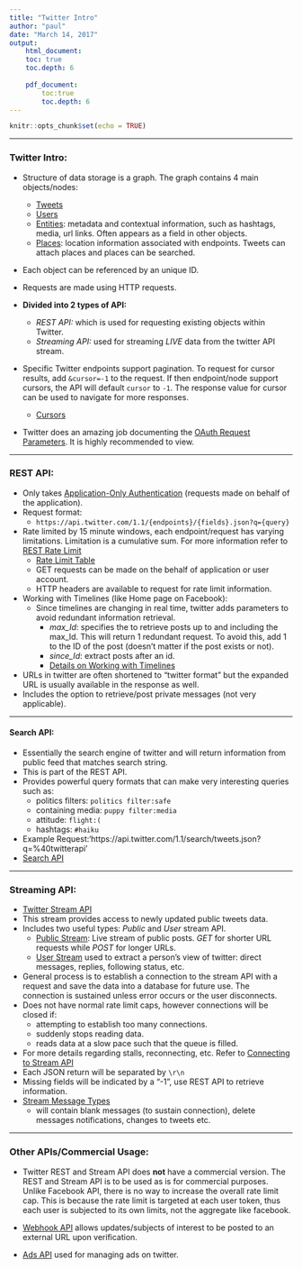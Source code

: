 ```yaml
---
title: "Twitter Intro"
author: "paul"
date: "March 14, 2017"
output: 
    html_document:
    toc: true
    toc.depth: 6
    
    pdf_document:
        toc:true
        toc.depth: 6
---
```


```r
knitr::opts_chunk$set(echo = TRUE)
```

*****

### Twitter Intro: 
*   Structure of data storage is a graph. The graph 
    contains 4 main objects/nodes:
    +   [Tweets](https://dev.twitter.com/overview/api/tweets)  
    +   [Users](https://dev.twitter.com/overview/api/users)
    +   [Entities](https://dev.twitter.com/overview/api/entities):
        metadata and contextual information, such as hashtags, media, url links. 
        Often appears as a field in other objects.
    +   [Places](https://dev.twitter.com/overview/api/places): location 
        information associated with endpoints. Tweets can attach places and places
        can be searched. 

*   Each object can be referenced by an unique ID. 

*   Requests are made using HTTP requests.
    
*   __Divided into 2 types of API:__
    +   _REST API:_ which is used for requesting existing
        objects within Twitter.
    +   _Streaming API:_ used for streaming _LIVE_ data from
        the twitter API stream. 


*   Specific Twitter endpoints support pagination. To request for cursor results,
    add `&cursor=-1` to the request. If then endpoint/node support cursors, 
    the API will default `cursor` to `-1`. The response value for cursor can 
    be used to navigate for more responses. 
    +   [Cursors](https://dev.twitter.com/overview/api/cursoring)


*   Twitter does an amazing job documenting the
    [OAuth Request Parameters](https://dev.twitter.com/oauth/overview/introduction).
    It is highly recommended to view. 
    
    
    
*****

### REST API:
*   Only takes [Application-Only Authentication ](https://dev.twitter.com/oauth/application-only)
    (requests made on behalf of the application). 
*   Request format:
    +   `https://api.twitter.com/1.1/{endpoints}/{fields}.json?q={query}`
*   Rate limited by 15 minute windows, each endpoint/request has varying limitations. 
    Limitation is a cumulative sum. For more information refer to [REST Rate Limit](https://dev.twitter.com/rest/public/rate-limiting)
    +   [Rate Limit Table](https://dev.twitter.com/rest/public/rate-limits)
    +   GET requests can be made on the behalf of application or user account.
    +   HTTP headers are available to request for rate limit information. 
*   Working with Timelines (like Home page on Facebook):
    +   Since timelines are changing in real time, twitter adds parameters 
        to avoid redundant information retrieval. 
        +   _max_Id_: specifies the to retrieve posts up to and including the max_Id. 
        This will return 1 redundant request. To avoid this, add 1 to the ID of the post 
        (doesn't matter if the post exists or not).
        +   _since_Id_: extract posts after an id. 
        +   [Details on Working with Timelines](https://dev.twitter.com/rest/public/timelines)
*   URLs in twitter are often shortened to "twitter format" but the expanded URL is 
    usually available in the response as well. 
*   Includes the option to retrieve/post private messages (not very applicable).

*****

#### Search API:
*   Essentially the search engine of twitter and will return 
    information from public feed that matches search string. 
*   This is part of the REST API.
*   Provides powerful query formats that can make very interesting
    queries such as:
    +   politics filters: `politics filter:safe`
    +   containing media: `puppy filter:media`
    +   attitude: `flight:(`
    +   hashtags: `#haiku`
*   Example Request:'https://api.twitter.com/1.1/search/tweets.json?q=%40twitterapi'
*   [Search API](https://dev.twitter.com/rest/public/search)


*****


### Streaming API:
*   [Twitter Stream API](https://dev.twitter.com/streaming/overview)
*   This stream provides access to newly updated public tweets data.
*   Includes two useful types: _Public_ and _User_ stream API. 
    +   [Public Stream](https://dev.twitter.com/streaming/public): Live stream 
        of public posts. _GET_ for shorter URL requests while _POST_ for longer
        URLs.
    +   [User Stream](https://dev.twitter.com/streaming/userstreams)
        used to extract a person's view of twitter: direct messages, replies,
        following status, etc.
*   General process is to establish a connection to the stream API with a request
    and save the data into a database for future use. The connection is
    sustained unless error occurs or the user disconnects.
*   Does not have normal rate limit caps, however connections will be closed if:
    +   attempting to establish too many connections. 
    +   suddenly stops reading data. 
    +   reads data at a slow pace such that the queue is filled. 
*   For more details regarding stalls, reconnecting, etc. Refer to 
    [Connecting to Stream API](https://dev.twitter.com/streaming/overview/connecting)
*   Each JSON return will be separated by `\r\n`
*   Missing fields will be indicated by a "-1", use REST API to retrieve information.
*   [Stream Message Types](https://dev.twitter.com/streaming/overview/messages-types)
    +   will contain blank messages (to sustain connection), 
        delete messages notifications, 
        changes to tweets etc.
        
        

*****

### Other APIs/Commercial Usage:

*   Twitter REST and Stream API does __not__ have a commercial version. The
    REST and Stream API is to be used as is for commercial purposes.
    Unlike Facebook API, there is no way to increase the overall rate limit 
    cap. This is because the rate limit is targeted at each
    user token, thus each user is subjected to its own limits, not the aggregate
    like facebook.
    
    
*   [Webhook API](https://dev.twitter.com/webhooks) allows updates/subjects of interest to be posted 
    to an external URL upon verification.
    

*   [Ads API](https://dev.twitter.com/ads) used for managing ads on twitter.
    



